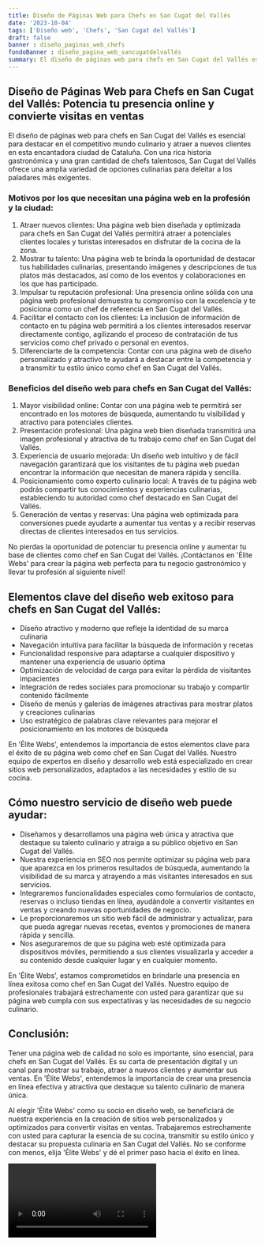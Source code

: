 ```yaml
---
title: Diseño de Páginas Web para Chefs en San Cugat del Vallés
date: '2023-10-04'
tags: ['Diseño web', 'Chefs', 'San Cugat del Vallés']
draft: false
banner : diseño_paginas_web_chefs
fondoBanner : diseño_pagina_web_sancugatdelvallés
summary: El diseño de páginas web para chefs en San Cugat del Vallés es esencial para destacar en el competitivo mundo culinario y atraer a nuevos clientes en esta encantadora ciudad de Cataluña. Con una rica historia gastronómica y una gran cantidad de chefs talentosos, San Cugat del Vallés ofrece una amplia variedad de opciones culinarias para deleitar a los paladares más exigentes.
---
```


## Diseño de Páginas Web para Chefs en San Cugat del Vallés: Potencia tu presencia online y convierte visitas en ventas

El diseño de páginas web para chefs en San Cugat del Vallés es esencial para destacar en el competitivo mundo culinario y atraer a nuevos clientes en esta encantadora ciudad de Cataluña. Con una rica historia gastronómica y una gran cantidad de chefs talentosos, San Cugat del Vallés ofrece una amplia variedad de opciones culinarias para deleitar a los paladares más exigentes.

### Motivos por los que necesitan una página web en la profesión y la ciudad:
1. Atraer nuevos clientes: Una página web bien diseñada y optimizada para chefs en San Cugat del Vallés permitirá atraer a potenciales clientes locales y turistas interesados en disfrutar de la cocina de la zona.
2. Mostrar tu talento: Una página web te brinda la oportunidad de destacar tus habilidades culinarias, presentando imágenes y descripciones de tus platos más destacados, así como de los eventos y colaboraciones en los que has participado.
3. Impulsar tu reputación profesional: Una presencia online sólida con una página web profesional demuestra tu compromiso con la excelencia y te posiciona como un chef de referencia en San Cugat del Vallés.
4. Facilitar el contacto con los clientes: La inclusión de información de contacto en tu página web permitirá a los clientes interesados reservar directamente contigo, agilizando el proceso de contratación de tus servicios como chef privado o personal en eventos.
5. Diferenciarte de la competencia: Contar con una página web de diseño personalizado y atractivo te ayudará a destacar entre la competencia y a transmitir tu estilo único como chef en San Cugat del Vallés.

### Beneficios del diseño web para chefs en San Cugat del Vallés:
1. Mayor visibilidad online: Contar con una página web te permitirá ser encontrado en los motores de búsqueda, aumentando tu visibilidad y atractivo para potenciales clientes.
2. Presentación profesional: Una página web bien diseñada transmitirá una imagen profesional y atractiva de tu trabajo como chef en San Cugat del Vallés.
3. Experiencia de usuario mejorada: Un diseño web intuitivo y de fácil navegación garantizará que los visitantes de tu página web puedan encontrar la información que necesitan de manera rápida y sencilla.
4. Posicionamiento como experto culinario local: A través de tu página web podrás compartir tus conocimientos y experiencias culinarias, estableciendo tu autoridad como chef destacado en San Cugat del Vallés.
5. Generación de ventas y reservas: Una página web optimizada para conversiones puede ayudarte a aumentar tus ventas y a recibir reservas directas de clientes interesados en tus servicios.

No pierdas la oportunidad de potenciar tu presencia online y aumentar tu base de clientes como chef en San Cugat del Vallés. ¡Contáctanos en 'Élite Webs' para crear la página web perfecta para tu negocio gastronómico y llevar tu profesión al siguiente nivel!

<GifSeo />

<Cta />

## Elementos clave del diseño web exitoso para chefs en San Cugat del Vallés:

- Diseño atractivo y moderno que refleje la identidad de su marca culinaria
- Navegación intuitiva para facilitar la búsqueda de información y recetas
- Funcionalidad responsive para adaptarse a cualquier dispositivo y mantener una experiencia de usuario óptima
- Optimización de velocidad de carga para evitar la pérdida de visitantes impacientes
- Integración de redes sociales para promocionar su trabajo y compartir contenido fácilmente
- Diseño de menús y galerías de imágenes atractivas para mostrar platos y creaciones culinarias
- Uso estratégico de palabras clave relevantes para mejorar el posicionamiento en los motores de búsqueda

En 'Élite Webs', entendemos la importancia de estos elementos clave para el éxito de su página web como chef en San Cugat del Vallés. Nuestro equipo de expertos en diseño y desarrollo web está especializado en crear sitios web personalizados, adaptados a las necesidades y estilo de su cocina. 

## Cómo nuestro servicio de diseño web puede ayudar:

- Diseñamos y desarrollamos una página web única y atractiva que destaque su talento culinario y atraiga a su público objetivo en San Cugat del Vallés.
- Nuestra experiencia en SEO nos permite optimizar su página web para que aparezca en los primeros resultados de búsqueda, aumentando la visibilidad de su marca y atrayendo a más visitantes interesados en sus servicios.
- Integraremos funcionalidades especiales como formularios de contacto, reservas o incluso tiendas en línea, ayudándole a convertir visitantes en ventas y creando nuevas oportunidades de negocio.
- Le proporcionaremos un sitio web fácil de administrar y actualizar, para que pueda agregar nuevas recetas, eventos y promociones de manera rápida y sencilla.
- Nos aseguraremos de que su página web esté optimizada para dispositivos móviles, permitiendo a sus clientes visualizarla y acceder a su contenido desde cualquier lugar y en cualquier momento.

En 'Élite Webs', estamos comprometidos en brindarle una presencia en línea exitosa como chef en San Cugat del Vallés. Nuestro equipo de profesionales trabajará estrechamente con usted para garantizar que su página web cumpla con sus expectativas y las necesidades de su negocio culinario. 

## Conclusión:

Tener una página web de calidad no solo es importante, sino esencial, para chefs en San Cugat del Vallés. Es su carta de presentación digital y un canal para mostrar su trabajo, atraer a nuevos clientes y aumentar sus ventas. En 'Élite Webs', entendemos la importancia de crear una presencia en línea efectiva y atractiva que destaque su talento culinario de manera única.

Al elegir 'Élite Webs' como su socio en diseño web, se beneficiará de nuestra experiencia en la creación de sitios web personalizados y optimizados para convertir visitas en ventas. Trabajaremos estrechamente con usted para capturar la esencia de su cocina, transmitir su estilo único y destacar su propuesta culinaria en San Cugat del Vallés. No se conforme con menos, elija 'Élite Webs' y dé el primer paso hacia el éxito en línea.

<Video />

<CtaBot job='Chefs' city='San Cugat del Vallés'/>

<Gmaps query='San Cugat del Vallés+españa+maps' />